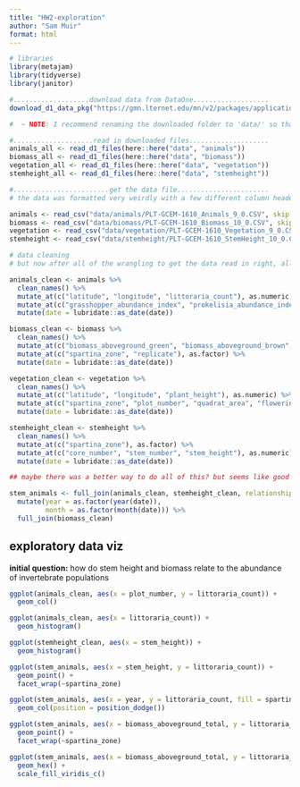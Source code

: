 ```yaml
---
title: "HW2-exploration"
author: "Sam Muir"
format: html
---
```


```r
# libraries
library(metajam) 
library(tidyverse)
library(janitor)
```

```r
#...................download data from DataOne...................
download_d1_data_pkg("https://gmn.lternet.edu/mn/v2/packages/application%2Fbagit-097/doi%3A10.6073%2Fpasta%2F9746c71b35e9f8c544ea12c601c33949", path = here::here("data")) 

#  ~ NOTE: I recommend renaming the downloaded folder to 'data/' so that it's ignored by .gitignore! ~

#....................read in downloaded files....................
animals_all <- read_d1_files(here::here("data", "animals"))
biomass_all <- read_d1_files(here::here("data", "biomass"))
vegetation_all <- read_d1_files(here::here("data", "vegetation"))
stemheight_all <- read_d1_files(here::here("data", "stemheight"))

#........................get the data file.......................
# the data was formatted very weirdly with a few different column headers, so first 2 rows needed to be not read in (skip = 2), the third row was the correct column header, and then there were 2 more rows after that which were other info on the data types, so they were removed as well [-c(1,2),]

animals <- read_csv("data/animals/PLT-GCEM-1610_Animals_9_0.CSV", skip = 2)[-c(1,2),]
biomass <- read_csv("data/biomass/PLT-GCEM-1610_Biomass_10_0.CSV", skip = 2)[-c(1,2),]
vegetation <- read_csv("data/vegetation/PLT-GCEM-1610_Vegetation_9_0.CSV", skip = 2)[-c(1,2),]
stemheight <- read_csv("data/stemheight/PLT-GCEM-1610_StemHeight_10_0.CSV", skip = 2)[-c(1,2),]
```

```r
# data cleaning 
# but now after all of the wrangling to get the data read in right, all of the colums are classified as character...

animals_clean <- animals %>%
  clean_names() %>%
  mutate_at(c("latitude", "longitude", "littoraria_count"), as.numeric) %>%
  mutate_at(c("grasshopper_abundance_index", "prokelisia_abundance_index", "littoraria_quadrat_area", "plot_number", "spartina_zone"), as.factor) %>%
  mutate(date = lubridate::as_date(date))

biomass_clean <- biomass %>%
  clean_names() %>%
  mutate_at(c("biomass_aboveground_green", "biomass_aboveground_brown", "biomass_aboveground_total", "biomass_belowground_0to10cm", "biomass_belowground_10to30cm", "biomass_belowground_total", "rhizomes_0to10cm", "root_to_shoot_ratio"), as.numeric) %>%
  mutate_at(c("spartina_zone", "replicate"), as.factor) %>%
  mutate(date = lubridate::as_date(date))

vegetation_clean <- vegetation %>%
  clean_names() %>%
  mutate_at(c("latitude", "longitude", "plant_height"), as.numeric) %>%
  mutate_at(c("spartina_zone", "plot_number", "quadrat_area", "flowering_status"), as.factor) %>%
  mutate(date = lubridate::as_date(date))

stemheight_clean <- stemheight %>%
  clean_names() %>%
  mutate_at(c("spartina_zone"), as.factor) %>%
  mutate_at(c("core_number", "stem_number", "stem_height"), as.numeric) %>%
  mutate(date = lubridate::as_date(date))

## maybe there was a better way to do all of this? but seems like good practice either way 
```

```r
stem_animals <- full_join(animals_clean, stemheight_clean, relationship = "many-to-many") %>%
  mutate(year = as.factor(year(date)),
         month = as.factor(month(date))) %>%
  full_join(biomass_clean)
```


## exploratory data viz

**initial question:** how do stem height and biomass relate to the abundance of invertebrate populations

```r
ggplot(animals_clean, aes(x = plot_number, y = littoraria_count)) +
  geom_col()

ggplot(animals_clean, aes(x = littoraria_count)) +
  geom_histogram()

ggplot(stemheight_clean, aes(x = stem_height)) +
  geom_histogram()

ggplot(stem_animals, aes(x = stem_height, y = littoraria_count)) +
  geom_point() +
  facet_wrap(~spartina_zone)

ggplot(stem_animals, aes(x = year, y = littoraria_count, fill = spartina_zone)) +
  geom_col(position = position_dodge())

ggplot(stem_animals, aes(x = biomass_aboveground_total, y = littoraria_count)) +
  geom_point() + 
  facet_wrap(~spartina_zone)

ggplot(stem_animals, aes(x = biomass_aboveground_total, y = littoraria_count)) +
  geom_hex() +
  scale_fill_viridis_c()
```






